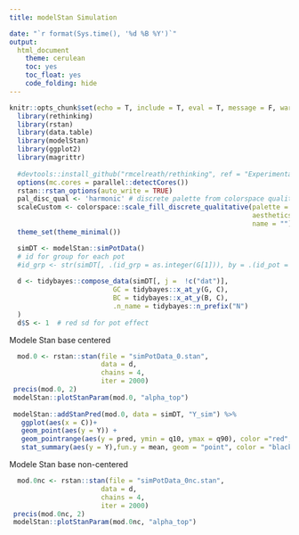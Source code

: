 ```yaml
---
title: modelStan Simulation

date: "`r format(Sys.time(), '%d %B %Y')`"
output:
  html_document
    theme: cerulean
    toc: yes
    toc_float: yes
    code_folding: hide
---
```


```r
knitr::opts_chunk$set(echo = T, include = T, eval = T, message = F, warning = F, fig.asp = 0.4, fig.path = 'Figs/')
  library(rethinking)
  library(rstan)
  library(data.table)
  library(modelStan)
  library(ggplot2)
  library(magrittr)
  
  #devtools::install_github("rmcelreath/rethinking", ref = "Experimental")
  options(mc.cores = parallel::detectCores())
  rstan::rstan_options(auto_write = TRUE)
  pal_disc_qual <- 'harmonic' # discrete palette from colorspace qualitative
  scaleCustom <- colorspace::scale_fill_discrete_qualitative(palette = pal_disc_qual,
                                                             aesthetics = c('color', 'fill'),
                                                             name = "")
  theme_set(theme_minimal())
```


```r
  simDT <- modelStan::simPotData()
  # id for group for each pot
  #id_grp <- str(simDT[, .(id_grp = as.integer(G[1])), by = .(id_pot = as.integer(C))][, id_grp])
  
  d <- tidybayes::compose_data(simDT[, j =  !c("dat")],
                          GC = tidybayes::x_at_y(G, C),
                          BC = tidybayes::x_at_y(B, C),
                          .n_name = tidybayes::n_prefix("N")
  )
  d$S <- 1  # red sd for pot effect 
```


Modele Stan base centered

```r
  mod.0 <- rstan::stan(file = "simPotData_0.stan",
                       data = d,
                       chains = 4,
                       iter = 2000)
 precis(mod.0, 2)
 modelStan::plotStanParam(mod.0, "alpha_top")
 
 modelStan::addStanPred(mod.0, data = simDT, "Y_sim") %>% 
   ggplot(aes(x = C))+ 
   geom_point(aes(y = Y)) +
   geom_pointrange(aes(y = pred, ymin = q10, ymax = q90), color ="red", shape = 21, fill = NA) +
   stat_summary(aes(y = Y),fun.y = mean, geom = "point", color = "black", size = 3)
```

Modele Stan base non-centered

```r
  mod.0nc <- rstan::stan(file = "simPotData_0nc.stan",
                       data = d,
                       chains = 4,
                       iter = 2000)
 precis(mod.0nc, 2)
 modelStan::plotStanParam(mod.0nc, "alpha_top")
```
